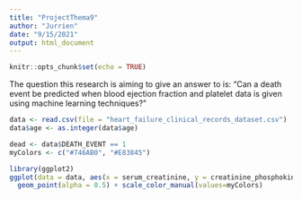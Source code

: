 ```yaml
---
title: "ProjectThema9"
author: "Jurrien"
date: "9/15/2021"
output: html_document
---
```


```r
knitr::opts_chunk$set(echo = TRUE)
```

The question this research is aiming to give an answer to is:
"Can a death event be predicted when blood ejection fraction and platelet data is given using machine learning techniques?"

```r

data <- read.csv(file = "heart_failure_clinical_records_dataset.csv")
data$age <- as.integer(data$age)


```
```r
dead <- data$DEATH_EVENT == 1
myColors <- c("#746AB0", "#E83845")

library(ggplot2)
ggplot(data = data, aes(x = serum_creatinine, y = creatinine_phosphokinase, colour = factor(dead))) +
  geom_point(alpha = 0.5) + scale_color_manual(values=myColors)
```

